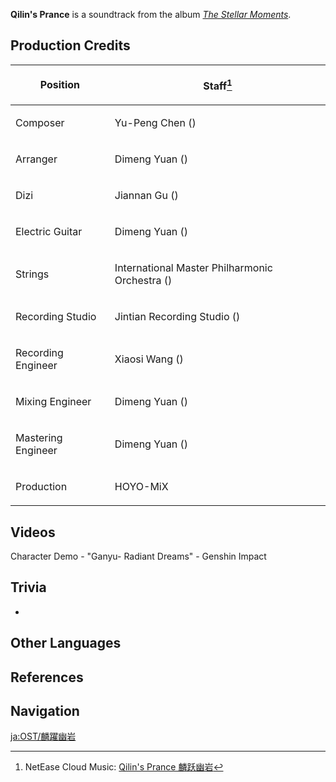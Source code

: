 {{Soundtrack Infobox
|title          =
|image          = The Stellar Moments.png
|album          = The Stellar Moments
|number         = 16
|featured       = GENSHIN CONCERT 2021 "Melodies of an Endless Journey" (CD)
|featured2      =
|featured3      =
|featured_disc  = B
|featured_disc2 =
|featured_disc3 =
|youtube_id     = zmS7kzSHuSE
|youtube_time   = 1196
|spotify_id     = 4gJy5K85glxZFufZQFeR8D
|played_in      = Character Demo
|during         = [https://youtu.be/FHRXP8ceeBU Character Demo - "Ganyu: Radiant Dreams"]
|domain         =
|previous       = Genius of Takwin
|next           = Rex Incognito (Soundtrack)
}}
'''Qilin's Prance''' is a soundtrack from the album ''[[The Stellar Moments]]''.

==Production Credits==
{| class="wikitable" style="text-align:left; height:0.5em"
! Position
! Staff<ref>NetEase Cloud Music: [https://music.163.com/#/song?id=1817410057 Qilin's Prance 麟跃幽岩]</ref>
|-
! Composer
| Yu-Peng Chen ({{zh|陈致逸}})
|-
! Arranger
| Dimeng Yuan ({{zh|苑迪萌}})
|-
! Dizi
| Jiannan Gu ({{zh|顾剑楠}})
|-
! Electric Guitar
| Dimeng Yuan ({{zh|苑迪萌}})
|-
! Strings
| International Master Philharmonic Orchestra ({{zh|国际首席爱乐乐团}})
|-
! Recording Studio
| Jintian Recording Studio ({{zh|金田录音棚}})
|-
! Recording Engineer
| Xiaosi Wang ({{zh|王小四}})
|-
! Mixing Engineer
| Dimeng Yuan ({{zh|苑迪萌}})
|-
! Mastering Engineer
| Dimeng Yuan ({{zh|苑迪萌}})
|-
! Production
| HOYO-MiX
|}

==Videos==
<gallery>
Character Demo - "Ganyu- Radiant Dreams" - Genshin Impact
</gallery>

==Trivia==
* {{Transclude|Winding River|BishuiTheme|section=1}}

==Other Languages==
{{Other Languages
|en      = Qilin's Prance
|zhs     = 麟跃幽岩
|zhs_rm  = Línyuèyōuyán
|zht     = 麟躍幽岩
|zht_rm  = Línyuèyōuyán
|zh_tl   = 
|ja      = 麟躍幽岩
|ja_rm   = Rin'yaku-Yuugan{{Assumed}}
|ja_tl   = 
|ko      = 바위를 넘는 {{tt|기린|麒麟}}
|ko_rm   = Bawi-reul Neomneun Girin
|ko_tl   = Qilin That Jumps Over Rocks
|tr      = 
|it      = 
}}

==References==
{{Reflist}}

==Navigation==
{{Soundtrack Navbox|The Stellar Moments}}

[[ja:OST/麟躍幽岩]]